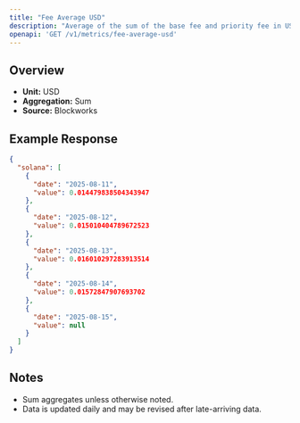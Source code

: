 ```yaml
---
title: "Fee Average USD"
description: "Average of the sum of the base fee and priority fee in USD that day"
openapi: 'GET /v1/metrics/fee-average-usd'
---
```


## Overview

- **Unit:** USD
- **Aggregation:** Sum
- **Source:** Blockworks

## Example Response

```json
{
  "solana": [
    {
      "date": "2025-08-11",
      "value": 0.014479838504343947
    },
    {
      "date": "2025-08-12",
      "value": 0.015010404789672523
    },
    {
      "date": "2025-08-13",
      "value": 0.016010297283913514
    },
    {
      "date": "2025-08-14",
      "value": 0.01572847907693702
    },
    {
      "date": "2025-08-15",
      "value": null
    }
  ]
}
```

## Notes
- Sum aggregates unless otherwise noted.
- Data is updated daily and may be revised after late-arriving data.
